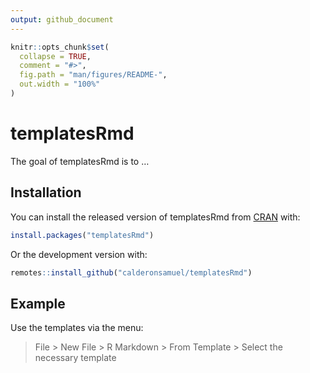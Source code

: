 ```yaml
---
output: github_document
---
```


<!-- README.md is generated from README.Rmd. Please edit that file -->

```r
knitr::opts_chunk$set(
  collapse = TRUE,
  comment = "#>",
  fig.path = "man/figures/README-",
  out.width = "100%"
)
```

# templatesRmd

<!-- badges: start -->
<!-- badges: end -->

The goal of templatesRmd is to ...

## Installation

You can install the released version of templatesRmd from [CRAN](https://CRAN.R-project.org) with:

``` r
install.packages("templatesRmd")
```

Or the development version with:

``` r
remotes::install_github("calderonsamuel/templatesRmd")
```


## Example

Use the templates via the menu:

> File > New File > R Markdown > From Template > Select the necessary template
